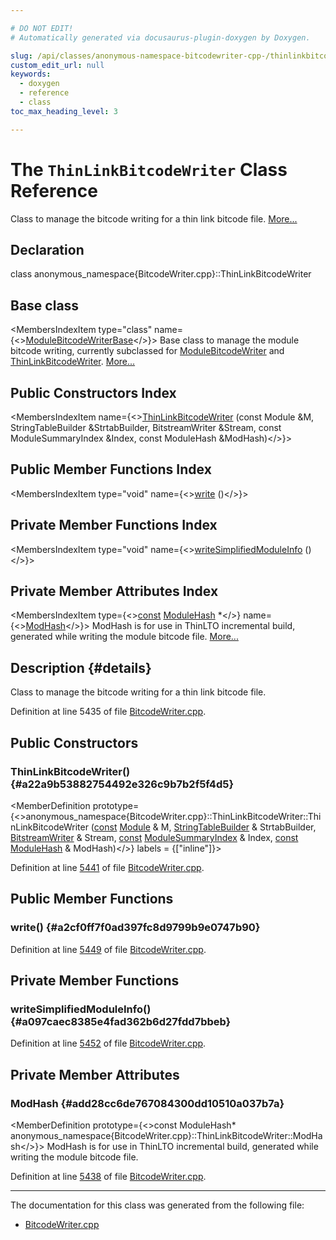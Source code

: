 ```yaml
---

# DO NOT EDIT!
# Automatically generated via docusaurus-plugin-doxygen by Doxygen.

slug: /api/classes/anonymous-namespace-bitcodewriter-cpp-/thinlinkbitcodewriter
custom_edit_url: null
keywords:
  - doxygen
  - reference
  - class
toc_max_heading_level: 3

---
```





# The `ThinLinkBitcodeWriter` Class Reference

<DoxygenPage pluginConfig={pluginConfig}>

Class to manage the bitcode writing for a thin link bitcode file. <a href="#details">More...</a>

## Declaration

<CodeBlock>class anonymous_namespace{BitcodeWriter.cpp}::ThinLinkBitcodeWriter</CodeBlock>

## Base class

<MembersIndex>

<MembersIndexItem
  type="class"
  name={<><a href="/docs/api/classes/anonymous-namespace-bitcodewriter-cpp-/modulebitcodewriterbase">ModuleBitcodeWriterBase</a></>}>
Base class to manage the module bitcode writing, currently subclassed for <a href="/docs/api/classes/anonymous-namespace-bitcodewriter-cpp-/modulebitcodewriter">ModuleBitcodeWriter</a> and <a href="/docs/api/classes/anonymous-namespace-bitcodewriter-cpp-/thinlinkbitcodewriter">ThinLinkBitcodeWriter</a>. <a href="/docs/api/classes/anonymous-namespace-bitcodewriter-cpp-/modulebitcodewriterbase/#details">More...</a>
</MembersIndexItem>

</MembersIndex>

## Public Constructors Index

<MembersIndex>

<MembersIndexItem
  name={<><a href="#a22a9b53882754492e326c9b7b2f5f4d5">ThinLinkBitcodeWriter</a> (const Module &amp;M, StringTableBuilder &amp;StrtabBuilder, BitstreamWriter &amp;Stream, const ModuleSummaryIndex &amp;Index, const ModuleHash &amp;ModHash)</>}>
</MembersIndexItem>

</MembersIndex>

## Public Member Functions Index

<MembersIndex>

<MembersIndexItem
  type="void"
  name={<><a href="#a2cf0ff7f0ad397fc8d9799b9e0747b90">write</a> ()</>}>
</MembersIndexItem>

</MembersIndex>

## Private Member Functions Index

<MembersIndex>

<MembersIndexItem
  type="void"
  name={<><a href="#a097caec8385e4fad362b6d27fdd7bbeb">writeSimplifiedModuleInfo</a> ()</>}>
</MembersIndexItem>

</MembersIndex>

## Private Member Attributes Index

<MembersIndex>

<MembersIndexItem
  type={<><a href="/docs/api/files/lib/lib/target/lib/target/aarch64/aarch64promoteconstant-cpp/#a90f8350fecae261c25be85d38b451bff">const</a> <a href="/docs/api/namespaces/llvm/#a2b53e399f7a71b096a6caef6be6ff12d">ModuleHash</a> &#42;</>}
  name={<><a href="#add28cc6de767084300dd10510a037b7a">ModHash</a></>}>
ModHash is for use in ThinLTO incremental build, generated while writing the module bitcode file. <a href="#add28cc6de767084300dd10510a037b7a">More...</a>
</MembersIndexItem>

</MembersIndex>

## Description {#details}

Class to manage the bitcode writing for a thin link bitcode file.

Definition at line 5435 of file <a href="/docs/api/files/lib/lib/bitcode/lib/bitcode/writer/bitcodewriter-cpp">BitcodeWriter.cpp</a>.

<SectionDefinition>

## Public Constructors

### ThinLinkBitcodeWriter() {#a22a9b53882754492e326c9b7b2f5f4d5}

<MemberDefinition
  prototype={<>anonymous&#95;namespace&#123;BitcodeWriter.cpp&#125;::ThinLinkBitcodeWriter::ThinLinkBitcodeWriter (<a href="/docs/api/files/lib/lib/target/lib/target/aarch64/aarch64promoteconstant-cpp/#a90f8350fecae261c25be85d38b451bff">const</a> <a href="/docs/api/classes/llvm/module">Module</a> &amp; M, <a href="/docs/api/classes/llvm/stringtablebuilder">StringTableBuilder</a> &amp; StrtabBuilder, <a href="/docs/api/classes/llvm/bitstreamwriter">BitstreamWriter</a> &amp; Stream, <a href="/docs/api/files/lib/lib/target/lib/target/aarch64/aarch64promoteconstant-cpp/#a90f8350fecae261c25be85d38b451bff">const</a> <a href="/docs/api/classes/llvm/modulesummaryindex">ModuleSummaryIndex</a> &amp; Index, <a href="/docs/api/files/lib/lib/target/lib/target/aarch64/aarch64promoteconstant-cpp/#a90f8350fecae261c25be85d38b451bff">const</a> <a href="/docs/api/namespaces/llvm/#a2b53e399f7a71b096a6caef6be6ff12d">ModuleHash</a> &amp; ModHash)</>}
  labels = {["inline"]}>

Definition at line <a href="/docs/api/files/lib/lib/bitcode/lib/bitcode/writer/bitcodewriter-cpp/#l05441">5441</a> of file <a href="/docs/api/files/lib/lib/bitcode/lib/bitcode/writer/bitcodewriter-cpp">BitcodeWriter.cpp</a>.
</MemberDefinition>

</SectionDefinition>

<SectionDefinition>

## Public Member Functions

### write() {#a2cf0ff7f0ad397fc8d9799b9e0747b90}

<MemberDefinition
  prototype="void ThinLinkBitcodeWriter::write ()">

Definition at line <a href="/docs/api/files/lib/lib/bitcode/lib/bitcode/writer/bitcodewriter-cpp/#l05449">5449</a> of file <a href="/docs/api/files/lib/lib/bitcode/lib/bitcode/writer/bitcodewriter-cpp">BitcodeWriter.cpp</a>.
</MemberDefinition>

</SectionDefinition>

<SectionDefinition>

## Private Member Functions

### writeSimplifiedModuleInfo() {#a097caec8385e4fad362b6d27fdd7bbeb}

<MemberDefinition
  prototype="void ThinLinkBitcodeWriter::writeSimplifiedModuleInfo ()">

Definition at line <a href="/docs/api/files/lib/lib/bitcode/lib/bitcode/writer/bitcodewriter-cpp/#l05452">5452</a> of file <a href="/docs/api/files/lib/lib/bitcode/lib/bitcode/writer/bitcodewriter-cpp">BitcodeWriter.cpp</a>.
</MemberDefinition>

</SectionDefinition>

<SectionDefinition>

## Private Member Attributes

### ModHash {#add28cc6de767084300dd10510a037b7a}

<MemberDefinition
  prototype={<>const ModuleHash&#42; anonymous&#95;namespace&#123;BitcodeWriter.cpp&#125;::ThinLinkBitcodeWriter::ModHash</>}>
ModHash is for use in ThinLTO incremental build, generated while writing the module bitcode file.

Definition at line <a href="/docs/api/files/lib/lib/bitcode/lib/bitcode/writer/bitcodewriter-cpp/#l05438">5438</a> of file <a href="/docs/api/files/lib/lib/bitcode/lib/bitcode/writer/bitcodewriter-cpp">BitcodeWriter.cpp</a>.
</MemberDefinition>

</SectionDefinition>

<hr/>

The documentation for this class was generated from the following file:

<ul>
<li><a href="/docs/api/files/lib/lib/bitcode/lib/bitcode/writer/bitcodewriter-cpp">BitcodeWriter.cpp</a></li>
</ul>

</DoxygenPage>
